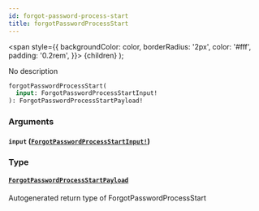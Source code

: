 ```yaml
---
id: forgot-password-process-start
title: forgotPasswordProcessStart
---
```


<span
style={{
      backgroundColor: color,
      borderRadius: '2px',
      color: '#fff',
      padding: '0.2rem',
    }}>
{children}
</span>
);

No description

```graphql
forgotPasswordProcessStart(
  input: ForgotPasswordProcessStartInput!
): ForgotPasswordProcessStartPayload!

```

### Arguments

#### `input` ([`ForgotPasswordProcessStartInput!`](/api/inputs/forgot-password-process-start-input))

### Type

#### [`ForgotPasswordProcessStartPayload`](/api/objects/forgot-password-process-start-payload)

Autogenerated return type of ForgotPasswordProcessStart
